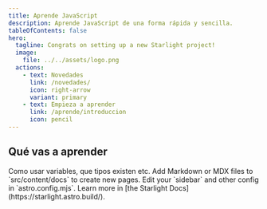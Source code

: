 ```yaml
---
title: Aprende JavaScript
description: Aprende JavaScript de una forma rápida y sencilla.
tableOfContents: false
hero:
  tagline: Congrats on setting up a new Starlight project!
  image:
    file: ../../assets/logo.png
  actions:
    - text: Novedades
      link: /novedades/
      icon: right-arrow
      variant: primary
    - text: Empieza a aprender
      link: /aprende/introduccion
      icon: pencil
---
```



## Qué vas a aprender

<CardGrid stagger>
	<Card title="Aprende a usar las variables" icon="pencil">
		Como usar variables, que tipos existen etc.
	</Card>
	<Card title="Add new content" icon="add-document">
		Add Markdown or MDX files to `src/content/docs` to create new pages.
	</Card>
	<Card title="Configure your site" icon="setting">
		Edit your `sidebar` and other config in `astro.config.mjs`.
	</Card>
	<Card title="Read the docs" icon="open-book">
		Learn more in [the Starlight Docs](https://starlight.astro.build/).
	</Card>
</CardGrid>